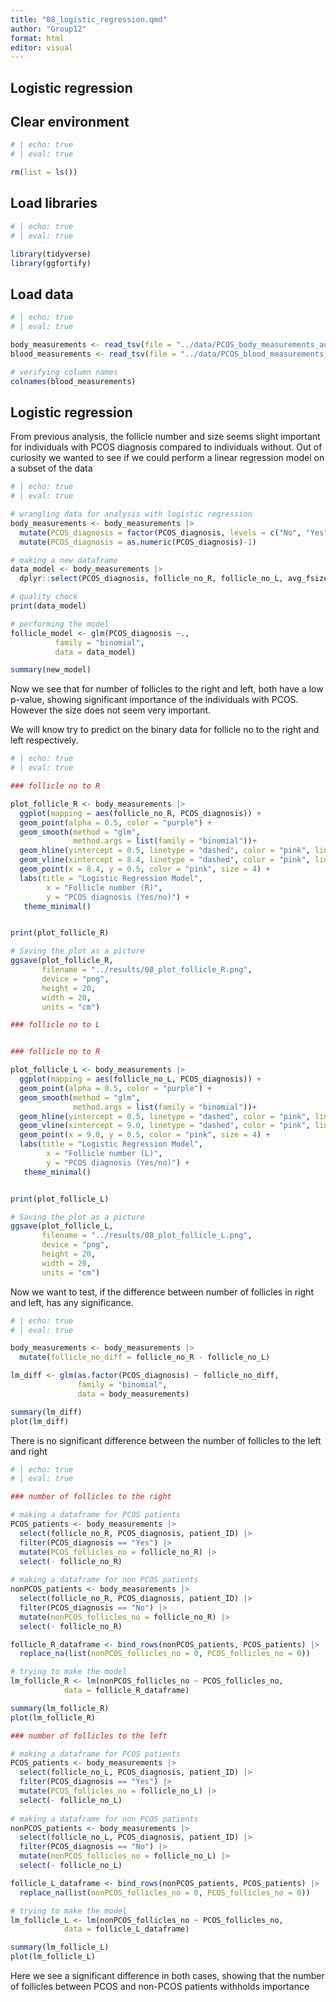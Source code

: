 ```yaml
---
title: "08_logistic_regression.qmd"
author: "Group12"
format: html
editor: visual
---
```


## Logistic regression

## Clear environment

```r
# | echo: true 
# | eval: true  

rm(list = ls())
```

## Load libraries

```r
# | echo: true 
# | eval: true  

library(tidyverse)
library(ggfortify)

```

## Load data

```r
# | echo: true 
# | eval: true 

body_measurements <- read_tsv(file = "../data/PCOS_body_measurements_aug.tsv")
blood_measurements <- read_tsv(file = "../data/PCOS_blood_measurements_aug.tsv")

# verifying column names
colnames(blood_measurements)
```

## Logistic regression

From previous analysis, the follicle number and size seems slight important for individuals with PCOS diagnosis compared to individuals without. Out of curiosity we wanted to see if we could perform a linear regression model on a subset of the data

```r
# | echo: true 
# | eval: true 

# wrangling data for analysis with logistic regression
body_measurements <- body_measurements |>
  mutate(PCOS_diagnosis = factor(PCOS_diagnosis, levels = c("No", "Yes"), labels = c(0, 1)))|>
  mutate(PCOS_diagnosis = as.numeric(PCOS_diagnosis)-1)

# making a new dataframe
data_model <- body_measurements |>
  dplyr::select(PCOS_diagnosis, follicle_no_R, follicle_no_L, avg_fsize_R, avg_fsize_L)

# quality check
print(data_model)

# performing the model
follicle_model <- glm(PCOS_diagnosis ~., 
          family = "binomial",
          data = data_model)

summary(new_model)

```

Now we see that for number of follicles to the right and left, both have a low p-value, showing significant importance of the individuals with PCOS. However the size does not seem very important.

We will know try to predict on the binary data for follicle no to the right and left respectively.

```r
# | echo: true 
# | eval: true 

### follicle no to R

plot_follicle_R <- body_measurements |>
  ggplot(mapping = aes(follicle_no_R, PCOS_diagnosis)) + 
  geom_point(alpha = 0.5, color = "purple") + 
  geom_smooth(method = "glm",
              method.args = list(family = "binomial"))+
  geom_hline(yintercept = 0.5, linetype = "dashed", color = "pink", linewidth = 0.5) +  
  geom_vline(xintercept = 8.4, linetype = "dashed", color = "pink", linewidth = 0.5) + 
  geom_point(x = 8.4, y = 0.5, color = "pink", size = 4) + 
  labs(title = "Logistic Regression Model",
        x = "Follicle number (R)",
        y = "PCOS diagnosis (Yes/no)") +
   theme_minimal()


print(plot_follicle_R)

# Saving the plot as a picture
ggsave(plot_follicle_R,
       filename = "../results/08_plot_follicle_R.png",
       device = "png",
       height = 20,
       width = 20,
       units = "cm")

### follicle no to L


### follicle no to R

plot_follicle_L <- body_measurements |>
  ggplot(mapping = aes(follicle_no_L, PCOS_diagnosis)) + 
  geom_point(alpha = 0.5, color = "purple") + 
  geom_smooth(method = "glm",
              method.args = list(family = "binomial"))+
  geom_hline(yintercept = 0.5, linetype = "dashed", color = "pink", linewidth = 0.5) +  
  geom_vline(xintercept = 9.0, linetype = "dashed", color = "pink", linewidth = 0.5) + 
  geom_point(x = 9.0, y = 0.5, color = "pink", size = 4) + 
  labs(title = "Logistic Regression Model",
        x = "Follicle number (L)",
        y = "PCOS diagnosis (Yes/no)") +
   theme_minimal()


print(plot_follicle_L)

# Saving the plot as a picture
ggsave(plot_follicle_L,
       filename = "../results/08_plot_follicle_L.png",
       device = "png",
       height = 20,
       width = 20,
       units = "cm")


```

Now we want to test, if the difference between number of follicles in right and left, has any significance.

```r
# | echo: true 
# | eval: true 

body_measurements <- body_measurements |>
  mutate(follicle_no_diff = follicle_no_R - follicle_no_L)

lm_diff <- glm(as.factor(PCOS_diagnosis) ~ follicle_no_diff, 
               family = "binomial",
               data = body_measurements)

summary(lm_diff)
plot(lm_diff)

```

There is no significant difference between the number of follicles to the left and right

```r
# | echo: true 
# | eval: true 

### number of follicles to the right

# making a dataframe for PCOS patients
PCOS_patients <- body_measurements |>
  select(follicle_no_R, PCOS_diagnosis, patient_ID) |>
  filter(PCOS_diagnosis == "Yes") |>
  mutate(PCOS_follicles_no = follicle_no_R) |>
  select(- follicle_no_R)
  
# making a dataframe for non PCOS patients
nonPCOS_patients <- body_measurements |>
  select(follicle_no_R, PCOS_diagnosis, patient_ID) |>
  filter(PCOS_diagnosis == "No") |>
  mutate(nonPCOS_follicles_no = follicle_no_R) |>
  select(- follicle_no_R)

follicle_R_dataframe <- bind_rows(nonPCOS_patients, PCOS_patients) |>
  replace_na(list(nonPCOS_follicles_no = 0, PCOS_follicles_no = 0))

# trying to make the model
lm_follicle_R <- lm(nonPCOS_follicles_no ~ PCOS_follicles_no, 
            data = follicle_R_dataframe)

summary(lm_follicle_R)
plot(lm_follicle_R)

### number of follicles to the left

# making a dataframe for PCOS patients
PCOS_patients <- body_measurements |>
  select(follicle_no_L, PCOS_diagnosis, patient_ID) |>
  filter(PCOS_diagnosis == "Yes") |>
  mutate(PCOS_follicles_no = follicle_no_L) |>
  select(- follicle_no_L)
  
# making a dataframe for non PCOS patients
nonPCOS_patients <- body_measurements |>
  select(follicle_no_L, PCOS_diagnosis, patient_ID) |>
  filter(PCOS_diagnosis == "No") |>
  mutate(nonPCOS_follicles_no = follicle_no_L) |>
  select(- follicle_no_L)

follicle_L_dataframe <- bind_rows(nonPCOS_patients, PCOS_patients) |>
  replace_na(list(nonPCOS_follicles_no = 0, PCOS_follicles_no = 0))

# trying to make the model
lm_follicle_L <- lm(nonPCOS_follicles_no ~ PCOS_follicles_no, 
            data = follicle_L_dataframe)

summary(lm_follicle_L)
plot(lm_follicle_L)

```

Here we see a significant difference in both cases, showing that the number of follicles between PCOS and non-PCOS patients withholds importance
